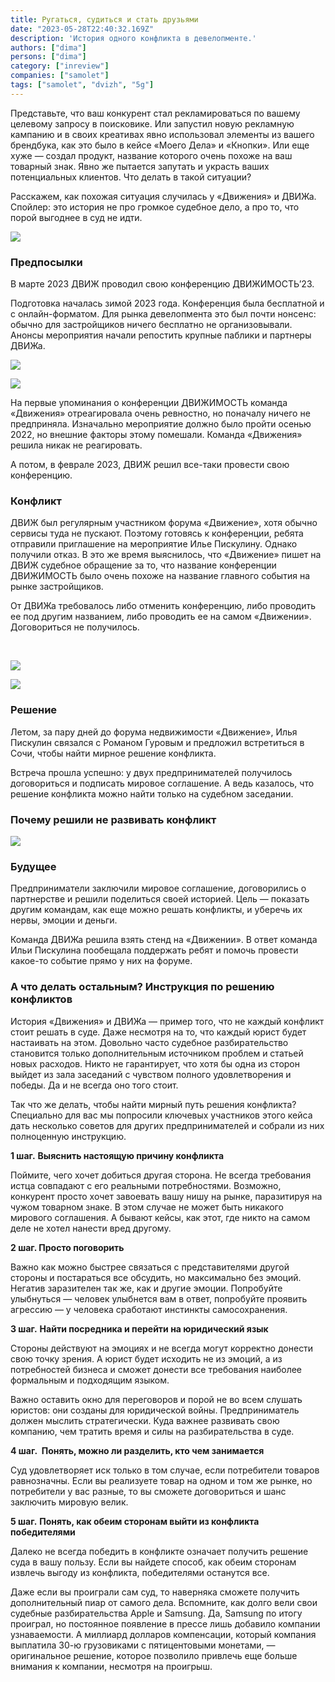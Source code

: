 ```yaml
---
title: Ругаться, судиться и стать друзьями
date: "2023-05-28T22:40:32.169Z"
description: 'История одного конфликта в девелопменте.'
authors: ["dima"]
persons: ["dima"]
category: ["inreview"]
companies: ["samolet"]
tags: ["samolet", "dvizh", "5g"]
---
```


Представьте, что ваш конкурент стал рекламироваться по вашему целевому запросу в поисковике. Или запустил новую рекламную кампанию и в своих креативах явно использовал элементы из вашего брендбука, как это было в кейсе «Моего Дела» и «Кнопки». Или еще хуже — создал продукт, название которого очень похоже на ваш товарный знак. Явно же пытается запутать и украсть ваших потенциальных клиентов. Что делать в такой ситуации?

Расскажем, как похожая ситуация случилась у «Движения» и ДВИЖа. Спойлер: это история не про громкое судебное дело, а про то, что порой выгоднее в суд не идти.

![](https://uploads-ssl.webflow.com/609e4bf032b0d43be382d41b/65785c925ec8cbf0116528e9_%D0%94%D0%B2%D0%B8%D0%B6%D0%B5%D0%BD%D0%B8%D0%B5.jpeg)

### Предпосылки

В марте 2023 ДВИЖ проводил свою конференцию ДВИЖИМОСТЬ’23.

Подготовка началась зимой 2023 года. Конференция была бесплатной и с онлайн-форматом. Для рынка девелопмента это был почти нонсенс: обычно для застройщиков ничего бесплатно не организовывали. Анонсы мероприятия начали репостить крупные паблики и партнеры ДВИЖа.

![](https://uploads-ssl.webflow.com/609e4bf032b0d43be382d41b/65785d938af016d910d2b8a7_%D0%B4%D0%B25.jpeg)

![](https://uploads-ssl.webflow.com/609e4bf032b0d43be382d41b/65716ee53f125243c6665065_%D0%B4%D0%B21.png)

На первые упоминания о конференции ДВИЖИМОСТЬ команда «Движения» отреагировала очень ревностно, но поначалу ничего не предприняла. Изначально мероприятие должно было пройти осенью 2022, но внешние факторы этому помешали. Команда «Движения» решила никак не реагировать.

А потом, в феврале 2023, ДВИЖ решил все-таки провести свою конференцию.

### Конфликт

ДВИЖ был регулярным участником форума «Движение», хотя обычно сервисы туда не пускают. Поэтому готовясь к конференции, ребята отправили приглашение на мероприятие Илье Пискулину. Однако получили отказ. В это же время выяснилось, что «Движение» пишет на ДВИЖ судебное обращение за то, что название конференции ДВИЖИМОСТЬ было очень похоже на название главного события на рынке застройщиков. 

От ДВИЖа требовалось либо отменить конференцию, либо проводить ее под другим названием, либо проводить ее на самом «Движении». Договориться не получилось.

‍

![](https://uploads-ssl.webflow.com/609e4bf032b0d43be382d41b/65716f559da5271e899bf651_%D0%B4%D0%B23.png)

![](https://uploads-ssl.webflow.com/609e4bf032b0d43be382d41b/65716f748e6c4708a4c3684e_%D0%B4%D0%B22.png)

### Решение

Летом, за пару дней до форума недвижимости «Движение», Илья Пискулин связался с Романом Гуровым и предложил встретиться в Сочи, чтобы найти мирное решение конфликта.

Встреча прошла успешно: у двух предпринимателей получилось договориться и подписать мировое соглашение. А ведь казалось, что решение конфликта можно найти только на судебном заседании.

### Почему решили не развивать конфликт

![](https://uploads-ssl.webflow.com/609e4bf032b0d43be382d41b/657171481dfd834ed34873f1_%D0%B4%D0%B23-1.png)

### Будущее

Предприниматели заключили мировое соглашение, договорились о партнерстве и решили поделиться своей историей. Цель — показать другим командам, как еще можно решать конфликты, и уберечь их нервы, эмоции и деньги.

Команда ДВИЖа решила взять стенд на «Движении». В ответ команда Ильи Пискулина пообещала поддержать ребят и помочь провести какое-то событие прямо у них на форуме. 

### А что делать остальным? Инструкция по решению конфликтов

История «Движения» и ДВИЖа — пример того, что не каждый конфликт стоит решать в суде. Даже несмотря на то, что каждый юрист будет настаивать на этом. Довольно часто судебное разбирательство становится только дополнительным источником проблем и статьей новых расходов. Никто не гарантирует, что хотя бы одна из сторон выйдет из зала заседаний с чувством полного удовлетворения и победы. Да и не всегда оно того стоит. 

Так что же делать, чтобы найти мирный путь решения конфликта? Специально для вас мы попросили ключевых участников этого кейса дать несколько советов для других предпринимателей и собрали из них полноценную инструкцию.

**1 шаг.** **Выяснить настоящую причину конфликта**

Поймите, чего хочет добиться другая сторона. Не всегда требования истца совпадают с его реальными потребностями. Возможно, конкурент просто хочет завоевать вашу нишу на рынке, паразитируя на чужом товарном знаке. В этом случае не может быть никакого мирового соглашения. А бывают кейсы, как этот, где никто на самом деле не хотел нанести вред другому.

**2 шаг. Просто поговорить**

Важно как можно быстрее связаться с представителями другой стороны и постараться все обсудить, но максимально без эмоций. Негатив заразителен так же, как и другие эмоции. Попробуйте улыбнуться — человек улыбнется вам в ответ, попробуйте проявить агрессию — у человека сработают инстинкты самосохранения. 

**3 шаг.** **Найти посредника и перейти на юридический язык**

Стороны действуют на эмоциях и не всегда могут корректно донести свою точку зрения. А юрист будет исходить не из эмоций, а из потребностей бизнеса и сможет донести все требования наиболее формальным и подходящим языком.

Важно оставить окно для переговоров и порой не во всем слушать юристов: они созданы для юридической войны. Предприниматель должен мыслить стратегически. Куда важнее развивать свою компанию, чем тратить время и силы на разбирательства в суде.

‍**4 шаг.  Понять, можно ли разделить, кто чем занимается**

Суд удовлетворяет иск только в том случае, если потребители товаров равнозначны. Если вы реализуете товар на одном и том же рынке, но потребители у вас разные, то вы сможете договориться и шанс заключить мировую велик. 

**5 шаг.** **Понять, как обеим сторонам выйти из конфликта победителями**

Далеко не всегда победить в конфликте означает получить решение суда в вашу пользу. Если вы найдете способ, как обеим сторонам извлечь выгоду из конфликта, победителями останутся все. 

Даже если вы проиграли сам суд, то наверняка сможете получить дополнительный пиар от самого дела. Вспомните, как долго вели свои судебные разбирательства Apple и Samsung. Да, Samsung по итогу проиграл, но постоянное появление в прессе лишь добавило компании узнаваемости. А миллиард долларов компенсации, который компания выплатила 30-ю грузовиками с пятицентовыми монетами, — оригинальное решение, которое позволило привлечь еще больше внимания к компании, несмотря на проигрыш.